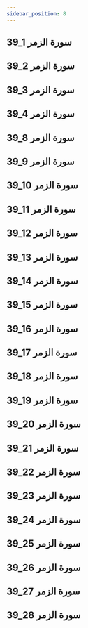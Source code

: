 ```yaml
---
sidebar_position: 8
---
```


## 39_1 سورة الزمر
<YouTube videoId='SlZrpkNo3Ts' opts={opts} />

## 39_2 سورة الزمر
<YouTube videoId='KMZIfn7siJk' opts={opts} />

## 39_3 سورة الزمر
<YouTube videoId='o6_Qc6JZ-18' opts={opts} />

## 39_4 سورة الزمر
<YouTube videoId='HVtUsTLDHCk' opts={opts} />

## 39_8 سورة الزمر
<YouTube videoId='dkezVDf9Zsc' opts={opts} />

## 39_9 سورة الزمر
<YouTube videoId='NJlkKL-A4A4' opts={opts} />

## 39_10 سورة الزمر
<YouTube videoId='DnB-Ma0D6Hg' opts={opts} />

## 39_11 سورة الزمر
<YouTube videoId='jNWMp0XUrpM' opts={opts} />

## 39_12 سورة الزمر
<YouTube videoId='RxjoSIbba8s' opts={opts} />

## 39_13 سورة الزمر
<YouTube videoId='x4au520luRc' opts={opts} />

## 39_14 سورة الزمر
<YouTube videoId='Nb3wmqMev4s' opts={opts} />

## 39_15 سورة الزمر
<YouTube videoId='J6krhh4OGsc' opts={opts} />

## 39_16 سورة الزمر
<YouTube videoId='OMHaam4EtWE' opts={opts} />

## 39_17 سورة الزمر
<YouTube videoId='raN8EX_HWNg' opts={opts} />

## 39_18 سورة الزمر
<YouTube videoId='LvOmzalcfBI' opts={opts} />

## 39_19 سورة الزمر
<YouTube videoId='Atq8PXfnB8Q' opts={opts} />

## 39_20 سورة الزمر
<YouTube videoId='5HsitL3jCxM' opts={opts} />

## 39_21 سورة الزمر
<YouTube videoId='hkKtHuSRMMg' opts={opts} />

## 39_22 سورة الزمر
<YouTube videoId='x6chfk--uDI' opts={opts} />

## 39_23 سورة الزمر
<YouTube videoId='Lm4rGHCBlfM' opts={opts} />

## 39_24 سورة الزمر
<YouTube videoId='4xWO4LM6CRw' opts={opts} />

## 39_25 سورة الزمر
<YouTube videoId='TOxgktuwSg4' opts={opts} />

## 39_26 سورة الزمر
<YouTube videoId='xmPN3ib9LHQ' opts={opts} />

## 39_27 سورة الزمر
<YouTube videoId='rvf742mF12o' opts={opts} />

## 39_28 سورة الزمر
<YouTube videoId='v47YorWUhJE' opts={opts} />
